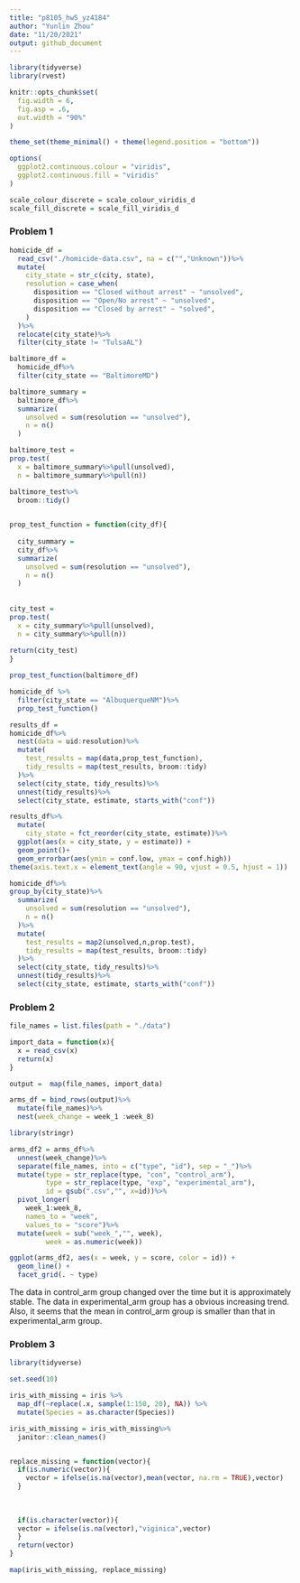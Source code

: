 ```yaml
---
title: "p8105_hw5_yz4184"
author: "Yunlin Zhou"
date: "11/20/2021"
output: github_document
---
```


```r
library(tidyverse)
library(rvest)

knitr::opts_chunk$set(
  fig.width = 6,
  fig.asp = .6,
  out.width = "90%"
)

theme_set(theme_minimal() + theme(legend.position = "bottom"))

options(
  ggplot2.continuous.colour = "viridis",
  ggplot2.continuous.fill = "viridis"
)

scale_colour_discrete = scale_colour_viridis_d
scale_fill_discrete = scale_fill_viridis_d
```


### Problem 1

```r
homicide_df = 
  read_csv("./homicide-data.csv", na = c("","Unknown"))%>%
  mutate(
    city_state = str_c(city, state),
    resolution = case_when(
      disposition == "Closed without arrest" ~ "unsolved",
      disposition == "Open/No arrest" ~ "unsolved",
      disposition == "Closed by arrest" ~ "solved",
    )
  )%>%
  relocate(city_state)%>%
  filter(city_state != "TulsaAL")
```

```r

baltimore_df = 
  homicide_df%>%
  filter(city_state == "BaltimoreMD")

baltimore_summary = 
  baltimore_df%>%
  summarize(
    unsolved = sum(resolution == "unsolved"),
    n = n()
  )

baltimore_test =   
prop.test(
  x = baltimore_summary%>%pull(unsolved),
  n = baltimore_summary%>%pull(n))

baltimore_test%>%
  broom::tidy()
  
```

```r
prop_test_function = function(city_df){
  
  city_summary = 
  city_df%>%
  summarize(
    unsolved = sum(resolution == "unsolved"),
    n = n()
  )
  
  
city_test =   
prop.test(
  x = city_summary%>%pull(unsolved),
  n = city_summary%>%pull(n))
  
return(city_test)
}

prop_test_function(baltimore_df)

homicide_df %>%
  filter(city_state == "AlbuquerqueNM")%>%
  prop_test_function()
```

```r
results_df = 
homicide_df%>%
  nest(data = uid:resolution)%>%
  mutate(
    test_results = map(data,prop_test_function),
    tidy_results = map(test_results, broom::tidy)
  )%>%
  select(city_state, tidy_results)%>%
  unnest(tidy_results)%>%
  select(city_state, estimate, starts_with("conf"))

```

```r
results_df%>%
  mutate(
    city_state = fct_reorder(city_state, estimate))%>%
  ggplot(aes(x = city_state, y = estimate)) +
  geom_point()+
  geom_errorbar(aes(ymin = conf.low, ymax = conf.high))
theme(axis.text.x = element_text(angle = 90, vjust = 0.5, hjust = 1))
```

```r
homicide_df%>%
group_by(city_state)%>%
  summarize(
    unsolved = sum(resolution == "unsolved"),
    n = n()
  )%>%
  mutate(
    test_results = map2(unsolved,n,prop.test),
    tidy_results = map(test_results, broom::tidy)
  )%>%
  select(city_state, tidy_results)%>%
  unnest(tidy_results)%>%
  select(city_state, estimate, starts_with("conf"))
```


### Problem 2

```r
file_names = list.files(path = "./data")
```


```r
import_data = function(x){
  x = read_csv(x)
  return(x)
}

output =  map(file_names, import_data)

arms_df = bind_rows(output)%>%
  mutate(file_names)%>%
  nest(week_change = week_1 :week_8)
```


```r
library(stringr)

arms_df2 = arms_df%>%
  unnest(week_change)%>%
  separate(file_names, into = c("type", "id"), sep = "_")%>%
  mutate(type = str_replace(type, "con", "control_arm"),
         type = str_replace(type, "exp", "experimental_arm"),
         id = gsub(".csv","", x=id))%>%
  pivot_longer(
    week_1:week_8,
    names_to = "week", 
    values_to = "score")%>%
  mutate(week = sub("week_","", week),
         week = as.numeric(week))

ggplot(arms_df2, aes(x = week, y = score, color = id)) + 
  geom_line() + 
  facet_grid(. ~ type)

```

The data in control_arm group  changed over the time but it is approximately stable. The data in experimental_arm group has a obvious increasing trend. Also, it seems that the mean in control_arm group is smaller than that in experimental_arm group.

### Problem 3

```r
library(tidyverse)

set.seed(10)

iris_with_missing = iris %>% 
  map_df(~replace(.x, sample(1:150, 20), NA)) %>%
  mutate(Species = as.character(Species))

```

```r
iris_with_missing = iris_with_missing%>%
  janitor::clean_names()


replace_missing = function(vector){
  if(is.numeric(vector)){
    vector = ifelse(is.na(vector),mean(vector, na.rm = TRUE),vector)
  }
  
  
  
  if(is.character(vector)){
  vector = ifelse(is.na(vector),"viginica",vector)
  }
  return(vector)
}

map(iris_with_missing, replace_missing)
```

